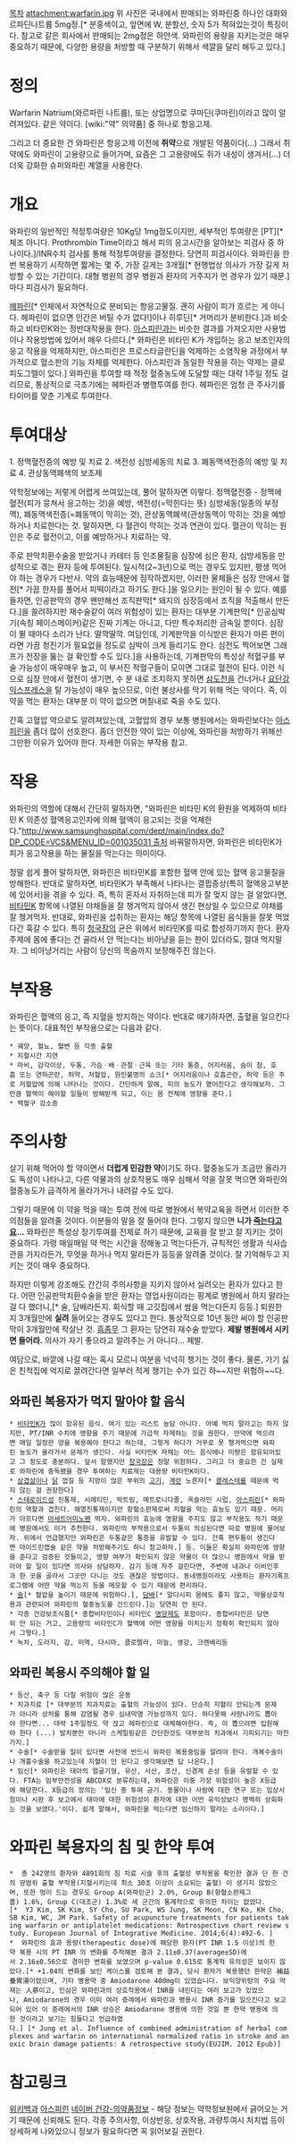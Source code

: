[[목차]]
attachment:warfarin.jpg
위 사진은 국내에서 판매되는 와파린중 하나인 대화와르파딘나트륨 5mg정.[* 분홍색이고, 앞면에 W, 분할선, 숫자 5가 적혀있는것이 특징이다. 참고로 같은 회사에서 판매되는 2mg정은 하얀색. 와파린의 용량을 지키는것은 매우 중요하기 때문에, 다양한 용량을 처방할 때 구분하기 위해서 색깔을 달리 해두고 있다.]

= 정의 =
Warfarin Natrium(와르파린 나트륨), 또는 상업명으로 쿠마딘(쿠마린)이라고 많이 알려져있다. 같은 약이다.
[wiki:"약" 의약품] 중 하나로 항응고제. 

그리고 더 중요한 건 와파린은 항응고제 이전에 '''쥐약'''으로 개발된 약품이다(...)
그래서 쥐약에도 와파린이 고용량으로 들어가며, 요즘은 그 고용량에도 쥐가 내성이 생겨서(...) 더더욱 강화한 슈퍼와파린 계열을 사용한다.

= 개요 =
와파린의 일반적인 적정투여량은 10Kg당 1mg정도이지만, 세부적인 투여량은 [PT][* 체조 아니다. Prothrombin Time이라고 해서 피의 응고시간을 알아보는 피검사 중 하나이다.]/INR수치 검사를 통해 적정투여량을 결정한다. 당연히 피검사이다. 와파린을 한번 복용하기 시작하면 짧게는 몇 주, 가장 길게는 3개월[* 현행법상 의사가 가장 길게 처방할 수 있는 기간이다. 대형 병원의 경우 병원과 환자의 거주지가 먼 경우가 있기 때문.]마다 피검사가 필요하다.

[[헤파린]][* 인체에서 자연적으로 분비되는 항응고물질. 괜히 사람이 피가 흐르는 게 아니다. 헤파린이 없으면 인간은 버틸 수가 없다!]이나 히루딘[* 거머리가 분비한다.]과 비슷하고 비타민K와는 정반대작용을 한다. [[아스피린]]과는 비슷한 결과를 가져오지만 사용법이나 작용방법에 있어서 매우 다르다.[* 와파린은 비타민 K가 개입하는 응고 보조인자의 응고 작용을 억제하지만, 아스피린은 프로스타글란딘을 억제하는 소염작용 과정에서 부가적으로 혈소판의 기능 자체를 억제한다. 아스피린과 동일한 작용을 하는 약제는 클로피도그렐이 있다.] 와파린을 투여할 때 적정 혈중농도에 도달할 때는 대략 1주일 정도 걸리므로, 통상적으로 극초기에는 헤파린과 병행투여를 한다. 헤파린은 엄청 큰 주사기를 타이머를 맞춘 기계로 투여한다.

= 투여대상 =
1. 정맥혈전증의 예방 및 치료
2. 색전성 심방세동의 치료
3. 폐동맥색전증의 예방 및 치료
4. 관상동맥폐색의 보조제

약학정보에는 저렇게 어렵게 쓰여있는데, 풀어 말하자면 이렇다. 정맥혈전증 - 정맥에 혈전(피가 뭉쳐서 응고하는 것)을 예방, 색전성(=막힌다는 뜻) 심방세동(일종의 부정맥), 폐동맥색전증(=폐동맥이 막히는 것), 관상동맥폐색(관상동맥이 막히는 것)을 예방하거나 치료한다는 것. 말하자면, 다 혈관이 막히는 것과 연관이 있다. 혈관이 막히는 원인은 주로 혈전이고, 이를 예방하거나 치료하는 약.

주로 판막치환수술을 받았거나 카테터 등 인조물질을 심장에 심은 환자, 심방세동을 만성적으로 겪는 환자 등에 투여된다. 일시적(2~3년)으로 먹는 경우도 있지만, 평생 먹어야 하는 경우가 다반사. 약의 효능때문에 짐작하겠지만, 이러한 물체들은 심장 안에서 혈전[* 가끔 한자를 풀어서 피떡이라고 하기도 한다.]을 일으키는 원인이 될 수 있다. 예를 들자면, 인공판막의 경우 왠만해선 조직판막[* 돼지의 심장등에서 조직을 적출해서 만든다.]을 쓸려하지만 재수술같이 여러 위험성이 있는 환자는 대부분 기계판막[* 인공심박기(속칭 페이스메이커)같은 진짜 기계는 아니고, 다만 특수처리한 금속일 뿐이다. 심장이 뛸 때마다 소리가 난다. 딸깍딸깍. 여담인데, 기계판막을 이식받은 환자가 마른 편이라면 가끔 청진기가 필요없을 정도로 심박이 크게 들리기도 한다. 심전도 찍어보면 그래프가 천장을 뚫는 걸 확인할 수도 있다.]을 사용하는데, 기계판막의 특성상 적혈구를 부술 가능성이 매우매우 높고, 이 부서진 적혈구들이 모이면 그대로 혈전이 된다. 이런 식으로 심장 안에서 혈전이 생기면, 수 분 내로 조치하지 못하면 [[삼도천]]을 건너거나 [[요단강 익스프레스]]을 탈 가능성이 매우 높으므로, 이런 불상사를 막기 위해 먹는 약이다. 즉, 이 약을 먹는 환자는 대부분 이 약이 없으면 며칠내로 죽을 수도 있다.

간혹 고혈압 약으로도 알려져있는데, 고혈압의 경우 보통 병원에서는 와파린보다는 [[아스피린]]을 좀더 많이 선호한다. 좀더 안전한 약이 있는 이상에, 와파린을 처방하기 위해선 그만한 이유가 있어야 한다. 자세한 이유는 부작용 참고.

= 작용 =
와파린의 역할에 대해서 간단히 말하자면, 
"와파린은 비타민 K의 환원을 억제하여 비타민 K 의존성 혈액응고인자에 의해 혈액이 응고되는 것을 억제한다."[[http://www.samsunghospital.com/dept/main/index.do?DP_CODE=VCS&MENU_ID=001035031 출처]] 바꿔말하자면, 와파린은 비타민K가 피가 응고작용을 하는 물질을 막는다는 의미이다.

정말 쉽게 풀어 말하자면, 와파린은 비타민K를 포함한 혈액 안에 있는 혈액 응고물질을 방해한다. 반대로 말하자면, 비타민K가 부족해서 나타나는 결핍증상(특히 혈액응고부분에 있어서)을 겪을 수 있다.
즉, 특히 혼자서 자취하는데 피가 잘 멎지 않는 걸 알았다면, [[비타민K]] 항목에 나열된 야채들을 잘 챙겨먹지 않아서 생긴 현상일 수 있으므로 야채를 잘 챙겨먹자. 반대로, 와파린을 섭취하는 환자는 해당 항목에 나열된 음식들을 잘못 먹었다간 훅갈 수 있다. 특히 [[청국장]]의 균은 위에서 비타민K를 따로 합성하기까지 한다. 환자 주제에 몸에 좋다는 건 골라서 안 먹는다는 비아냥을 듣는 한이 있더라도, 절대 먹지말자. 그 비아냥거리는 사람이 당신의 목숨까지 보장해주진 않는다.

= 부작용 =
와파린은 혈액의 응고, 즉 지혈을 방지하는 약이다. 반대로 얘기하자면, 출혈을 일으킨다는 뜻이다. 대표적인 부작용으로는 다음과 같다.

 * 궤양, 혈뇨, 혈변 등 각종 출혈
 * 지혈시간 지연
 * 마비, 감각이상, 두통, 가슴ㆍ배ㆍ관절ㆍ근육 또는 기타 통증, 어지러움, 숨이 참, 호흡 또는 연하곤란, 허약, 저혈압, 원인불명의 쇼크[* 어지러움이나 호흡곤란, 허약 등은 주로 저혈압에 의해 나타나는 것이다. 간단하게 말해, 피의 농도가 옅어진다고 생각해보자. 그만큼 혈액이 해야할 일들이 방해받게 되고, 이는 몸 전체에 영향을 준다.]
 * 백혈구 감소증

= 주의사항 =
살기 위해 먹어야 할 약이면서 '''더럽게 민감한 약'''이기도 하다. 혈중농도가 조금만 올라가도 독성이 나타나고, 다른 약물과의 상호작용도 매우 심해서 약을 잘못 먹으면 와파린의 혈중농도가 급격하게 올라가거나 내려갈 수도 있다. 

그렇기 때문에 이 약을 먹을 때는 투여 전에 따로 병원에서 복약교육을 하면서 이러한 주의점들을 알려줄 것이다. 이분들의 말을 잘 들어야 한다.  그렇지 않으면 '''니가 [[으앙 죽음|죽는다고요]]...''' 와파린은 특성상 장기투여를 전제로 하기 때문에, 교육을 잘 받고 잘 지키는 것이 중요하다. 가령 매일매일 약 먹는 시간을 정해놓고 먹는다든가, 규칙적인 생활과 식사습관을 가지라든가, 무엇을 하거나 먹지 말라든가 등등을 알려줄 것이다. 잘 기억해두고 지키는 것이 매우 중요하다.

하지만 이렇게 강조해도 간간히 주의사항을 지키지 않아서 실려오는 환자가 있다고 한다. 어떤 인공판막치환수술을 받은 환자는 영업사원이라는 핑계로 병원에서 하지 말라는 걸 다 했더니,[* 술, 담배라든지. 회식할 때 고깃집에서 쌈을 먹는다든지 등등.] 퇴원한 지 3개월만에 '''실려''' 들어오는 경우도 있다고 한다. 통상적으로 10년 동안 써야 할 인공판막이 3개월만에 작살난 것. [[흠좀무]] 그 환자는 당연히 재수술 받았다. '''제발 병원에서 시키면 들어라.''' 의사가 자기 좋으라고 알려주는 거 아니다... 제발.

여담으로, 바깥에 나갈 때는 혹시 모르니 여분을 넉넉히 챙기는 것이 좋다. 물론, 가기 싫은 친척집에 억지로 끌려간다면 일부러 적게 챙기는 수가 있긴 하~~지만 위험하~~다.

== 와파린 복용자가 먹지 말아야 할 음식 ==
 * [[비타민K]]가 많이 함유된 음식. 여기 있는 리스트 농담 아니다. 아예 먹지 말라고는 하지 않지만, PT/INR 수치에 영향을 주기 때문에 가급적 자제하는 것을 권한다. 만약에 먹으려면 매일 일정한 양을 복용해야 한다고 하는데, 그렇게 하다가 거꾸로 못 챙겨먹으면 와파린 농도가 올라가서 문제가 생긴다. 사실 비타민K 자체는 어느 음식에나 미량은 함유되어있고 그 정도로 충분하다. 앞서 말했지만 [[청국장]]은 정말 위험하다. 그리고 더 중요한 건 실제로 와파린에 중독됐을 경우 투여하는 치료제는 대용량 비타민K이다.
 * [[삼겹살]]이나 [[닭]] 껍질 등 지방이 많은 부위의 [[고기]], [[계란]] 노른자[* [[콜레스테롤]] 때문에 먹지 않는 걸 권장한다]
 * [[스테로이드]]성 진통제, 시메티딘, 박트림, 메트로니다졸, 옥솔라민 시럽, [[아스피린]][* 와파린의 역할과 겹친다. 해열진통제이지만 항혈소판제로써 지혈을 막는 효능도 있기 때문. 머리가 아프다면 [[아세트아미노펜]] 먹자. 와파린의 효능에 영향을 주지도 않고 부작용도 적기 때문에 병원에서도 이거 추천한다. 와파린의 부작용으로서 두통이 의심된다면 따로 병원에 물어보자. 위에서 언급했지만 와파린은 두통같은 통증을 유발할 수 있다. 간혹 편두통이 생긴다면 마이드린캡슐 같은 약을 처방해주기도 하니 참고하자.] 등. 이들은 확실히 와파린에 영향을 준다고 검증된 것들이고, 영향 여부가 확인되지 않은 약물이 더 많으니 병원에서 약을 받아야 할 일이 있다면 의사와 상담하자. 감기 등에 자주 걸린다면, 주변에 내과나 이비인후과 한 곳을 골라서 그곳만 다니는 것도 괜찮은 방법이다. 동네병원이라도 사용하는 환자기록프로그램에 어떤 약을 먹는지 등을 메모할 수 있기 때문에 편리하다.
 * [[술]][* 혈압을 높이기 때문에 위험하다.], [[담배]][* 알다시피 몸에도 좋지 않고, 약물상호작용과 관련되어 와파린의 혈중농도를 건드린다.]는 당연히 안 된다.
 * 각종 건강보조식품[* 종합비타민이나 비타민C [[영양제]]도 포함이다. 종합비타민은 당연히 안 되는 거고, 고용량의 비타민C가 혈액에 어떤 영향을 미치는지 정확히 확인되지 않아서 그렇다.]
 * 녹차, 도라지, 감, 미역, 다시마, 클로렐라, 마늘, 생강, 크렌베리등

== 와파린 복용시 주의해야 할 일 ==
 * 등산, 축구 등 다칠 위험이 많은 운동
 * 치과치료 [* 대부분의 치과치료는 출혈의 가능성이 있다. 단순히 지혈이 안되는게 문제가 아니라 상처를 통해 감염될 경우 심내막염 가능성까지 있다. 하다못해 사랑니라도 뽑아야 한다면... 대략 1주일정도 약 끊고 헤파린으로 대체해야한다. 즉, 이 뽑으려면 입원해야 한다 (...) 발치뿐만 아니라 스케일링같은 간단한것도 대부분의 치과에서 기피되기는 마찬가지.]
 * 수술[* 수술받을 일이 있다면 사전에 반드시 와파린 복용중임을 알려야 한다. 개복수술이나 개흉수술을 하고있는데 지혈이 안 된다고 생각해보면 답 나온다.]
 * 임신[* 와파린은 태아의 얼굴기형, 유산, 사산, 조산, 신경계 손상 등을 유발할 수 있다. FTA는 임부안전성을 ABCDX로 분류하는데, 와파린은 이중 가장 위험성이 높은 X등급에 해당한다. X등급의 정의는 '임신 중 투여 금기. 동물이나 사람에 대한 연구 또는 임상시험이나 시판 후 보고에서 태아에 대한 위험성이 환자에 대한 어떤 유익성보다 명백히 상회하는 것을 보였다.'이다. 쉽게 말해서, 와파린을 먹는다면 임신하지 말라는 소리이다.]

= 와파린 복용자의 침 및 한약 투여 =
 * {{{#red 와파린 복용자의 침 시술은 안전하다.}}} 총 242명의 환자와 4891회의 침 치료 시술 후의 출혈성 부작용을 확인한 결과 단 한 건의 광범위 출혈 부작용(지혈시키는데 최소 30초 이상이 소요되는 출혈) 이 생기지 않았으며, 또한 멍이 드는 경우도 Group A(와파린군) 2.0%, Group B(항혈소판제그룹) 1.6%, Group C(대조군) 1.3%로 세 군간의 통계적으로 유의한 차이는 없었다.[*  YJ Kim, SK Kim, SY Cho, SU Park, WS Jung, SK Moon, CN Ko, KH Cho, SB Kim, WC, JM Park. Safety of acupuncture treatments for patients taking warfarin or antiplatelet medications: Retrospective chart review study. European Journal of Integrative Medicine. 2014;6(4):492-6. ]
 *{{{#red 와파린 복용자의 한약 복용은 대체적으로 안전하다.}}}  와파린의 효과 용량(therapeutic dose)에 해당한 환자(PT INR 1.5 이상)의 한약 복용 시의 PT INR 의 변화를 추적해본 결과 2.11±0.37(average±SD)에서 2.16±0.56으로 경미한 변화를 보였으며 p-value 0.615로 통계적 유의성은 보이지 않았다.[* +1.04의 변화를 보인 케이스를 검토해 본 결과, 당시 환자가 복용했던 한약은 補益養胃湯이었으며, 기타 병용약 중 Amiodarone 400mg이 있었습니다. 보익양위탕의 주요 약재는 人蔘이고, 인삼은 와파린과의 상호작용에서 INR을 내린다는 여러 보고가 있었으나, Amiodarone의 경우 이미 여러 증례에서 와파린과 병용시 INR 증가를 일으킨다고 보고되어 있어 이 증례에서의 INR 상승은 Amiodarone 병용에 의한 것일 뿐 한약 병용에 의한 것이라고 보기는 힘들다고 언급하였다.] [* Jung et al. Influence of combined administration of herbal complexes and warfarin on international normalized ratio in stroke and anoxic brain damage patients: A retrospective study(EUJIM. 2012 Epub)]

= 참고링크 =
[http://ko.wikipedia.org/wiki/%EC%99%80%ED%8C%8C%EB%A6%B0 위키백과]
[[아스피린]]
[http://health.naver.com/drug/detail.nhn?medicineCode=A11A1560A0056 네이버 건강-의약품정보] - 해당 정보는 약학정보원에서 긁어오는 거기 때문에 신뢰해도 된다. 각종 주의사항, 이상반응, 상호작용, 과량투여시 처치법 등이 상세하게 나와있으니 정보가 필요하다면 꼭 읽어보길 권한다.
